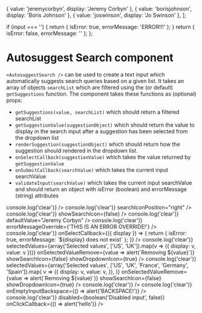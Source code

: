 
  { value: 'jeremycorbyn', display: 'Jeremy Corbyn' },
  { value: 'borisjohnson', display: 'Boris Johnson' },
  { value: 'joswinson', display: 'Jo Swinson' },
];

  if (input === '') {
    return { isError: true, errorMessage: 'ERROR!!!' };
  }
  return { isError: false, errorMessage: '' };
};

<Meta title="Core|Autosuggest Search" component={AutosuggestSearch} decorators={[withKnobs]} />

# Autosuggest Search component

`<AutosuggestSearch />` can be used to create a text input which automatically
suggests search queries based on a given list. It takes an array of objects
`searchList` which are filtered using the (or default) `getSuggestions`
function. The component takes these functions as (optional) props:

- `getSuggestions(value, searchList)` which should return a filtered searchList
- `getSuggestionValue(suggestionObject)` which should return the value to display
  in the search input after a suggestion has been selected from the dropdown list
- `renderSuggestion(suggestionObject)` which should return how the suggestion
  should rendered in the dropdown list.
- `onSelectCallback(suggestionValue)` which takes the value returned by `getSuggestionValue`
- `onSubmitCallback(searchValue)` which takes the current input searchValue
- `validateInput(searchValue)` which takes the current input searchValue and should return
  an object with isError (boolean) and errorMessage (string) attributes

<Preview>
  <Story name="MP lookup example">
    <AutosuggestSearch
      placeholder="Search here..."
      width={300}
      searchList={basicMpSearchList}
      validateInput={validateInputFunction}
      onClearFunction={() => console.log('clear')}
    />
  </Story>
</Preview>

<Preview>
  <Story name="MP lookup example (with right positioned icon)">
    <AutosuggestSearch
      placeholder="Search here..."
      width={300}
      searchList={basicMpSearchList}
      validateInput={validateInputFunction}
      onClearFunction={() => console.log('clear')}
      searchIconPosition="right"
    />
  </Story>
</Preview>

<Preview>
  <Story name="MP lookup example (with right positioned icon and no clear button)">
    <AutosuggestSearch
      placeholder="Search here..."
      width={300}
      searchList={basicMpSearchList}
      validateInput={validateInputFunction}
      searchIconPosition="right"
      showClearButton={false}
    />
  </Story>
</Preview>

<Preview>
  <Story name="MP lookup example (without icon)">
    <AutosuggestSearch
      placeholder="Search here..."
      width={300}
      searchList={basicMpSearchList}
      validateInput={validateInputFunction}
      onClearFunction={() => console.log('clear')}
      showSearchIcon={false}
    />
  </Story>
</Preview>

<Preview>
  <Story name="MP lookup example (with default)">
    <AutosuggestSearch
      placeholder="Search here..."
      width={300}
      searchList={basicMpSearchList}
      validateInput={validateInputFunction}
      onClearFunction={() => console.log('clear')}
      defaultValue="Jeremy Corbyn"
    />
  </Story>
</Preview>

<Preview>
  <Story name="MP lookup example (with error message override)">
    <AutosuggestSearch
      placeholder="Search here..."
      width={300}
      searchList={basicMpSearchList}
      validateInput={validateInputFunction}
      onClearFunction={() => console.log('clear')}
      errorMessageOverride={'THIS IS AN ERROR OVERRIDE!'}
    />
  </Story>
</Preview>

<Preview>
  <Story name="MP lookup example (with select callback that errors)">
    <AutosuggestSearch
      placeholder="Search here..."
      width={300}
      searchList={basicMpSearchList}
      validateInput={validateInputFunction}
      onClearFunction={() => console.log('clear')}
      onSelectCallback={({ display }) => {
        return { isError: true, errorMessage: `${display} does not exist` };
      }}
    />
  </Story>
</Preview>

<Preview>
  <Story name="Country lookup example (with selected values, small)">
    <AutosuggestSearch
      placeholder="Search here..."
      width={300}
      searchList={[
        { value: 'uk', display: 'UK' },
        { value: 'us', display: 'US' },
        { value: 'fr', display: 'France' },
      ]}
      validateInput={validateInputFunction}
      onClearFunction={() => console.log('clear')}
      selectedValues={array('Selected values', ['US', 'UK']).map(v => ({ display: v, value: v }))}
      onSelectedValueRemove={value => alert(`Removing ${value}`)}
      showSearchIcon={false}
      showDropdownIcon={true}
    />
  </Story>
</Preview>

<Preview>
  <Story name="Country lookup example (with selected values, large)">
    <AutosuggestSearch
      placeholder="Search here..."
      width={600}
      searchList={[
        { value: 'uk', display: 'UK' },
        { value: 'us', display: 'US' },
        { value: 'fr', display: 'France' },
      ]}
      validateInput={validateInputFunction}
      onClearFunction={() => console.log('clear')}
      selectedValues={array('Selected values', ['US', 'UK', 'France', 'Germany', 'Spain']).map(
        v => ({
          display: v,
          value: v,
        }),
      )}
      onSelectedValueRemove={value => alert(`Removing ${value}`)}
      showSearchIcon={false}
      showDropdownIcon={true}
    />
  </Story>
</Preview>

<Preview>
  <Story name="MP lookup example (with disabled option)">
    <AutosuggestSearch
      placeholder="Search here..."
      width={300}
      searchList={[
        { value: 'jeremycorbyn', display: 'Jeremy Corbyn' },
        { value: 'borisjohnson', display: 'Boris Johnson' },
        { value: 'joswinson', display: 'Jo Swinson', disabled: true },
      ]}
      validateInput={validateInputFunction}
      onClearFunction={() => console.log('clear')}
    />
  </Story>
</Preview>

<Preview>
  <Story name="MP lookup example (with on empty input backspace function)">
    <AutosuggestSearch
      placeholder="Search here..."
      width={300}
      searchList={basicMpSearchList}
      validateInput={validateInputFunction}
      onClearFunction={() => console.log('clear')}
      onEmptyInputBackspace={() => alert('BACKSPACE!')}
    />
  </Story>
</Preview>

<Preview>
  <Story name="MP lookup example (input disabled)">
    <AutosuggestSearch
      placeholder="Search here..."
      width={300}
      searchList={basicMpSearchList}
      validateInput={validateInputFunction}
      onClearFunction={() => console.log('clear')}
      disabled={boolean('Disabled input', false)}
      onClickCallback={() => alert('hello')}
    />
  </Story>
</Preview>
